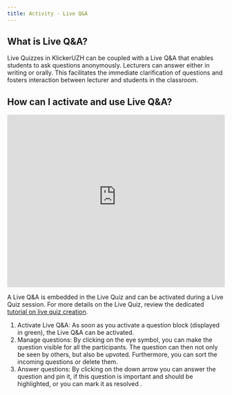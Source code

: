 ```yaml
---
title: Activity - Live Q&A
---
```


## What is Live Q&A?

Live Quizzes in KlickerUZH can be coupled with a Live Q&A that enables students to ask questions anonymously. Lecturers can answer either in writing or orally. This facilitates the immediate clarification of questions and fosters interaction between lecturer and students in the classroom.

## How can I activate and use Live Q&A?

<iframe
  id="kmsembed-0_llek0mci"
  width="100%"
  height="400"
  src="https://uzh.mediaspace.cast.switch.ch/embed/secure/iframe/entryId/0_llek0mci/uiConfId/23448425/st/0"
  class="kmsembed"
  allowfullscreen
  webkitallowfullscreen
  mozAllowFullScreen
  allow="autoplay *; fullscreen *; encrypted-media *"
  referrerPolicy="no-referrer-when-downgrade"
  sandbox="allow-downloads allow-forms allow-same-origin allow-scripts allow-top-navigation allow-pointer-lock allow-popups allow-modals allow-orientation-lock allow-popups-to-escape-sandbox allow-presentation allow-top-navigation-by-user-activation"
  frameborder="0"
  title="KlickerUZH - Live Q&A"
></iframe>

A Live Q&A is embedded in the Live Quiz and can be activated during a Live Quiz session. For more details on the Live Quiz, review the dedicated [tutorial on live quiz creation](/tutorials/live_quiz/).

1. Activate Live Q&A: As soon as you activate a question block (displayed in green), the Live Q&A can be activated.
2. Manage questions: By clicking on the eye symbol, you can make the question visible for all the participants. The question can then not only be seen by others, but also be upvoted. Furthermore, you can sort the incoming questions or delete them.
3. Answer questions: By clicking on the down arrow you can answer the question and pin it, if this question is important and should be highlighted, or you can mark it as resolved .
